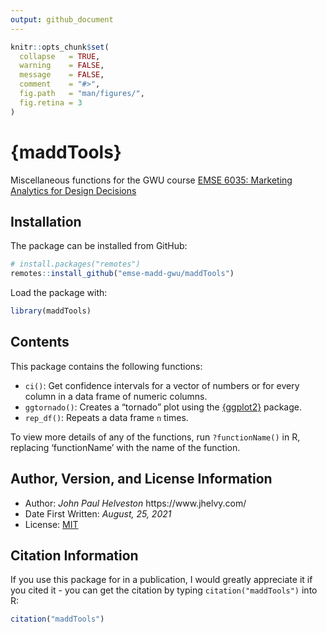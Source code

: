 ```yaml
---
output: github_document
---
```


<!-- README.md is generated from README.Rmd. Please edit that file -->

```r
knitr::opts_chunk$set(
  collapse   = TRUE,
  warning    = FALSE,
  message    = FALSE,
  comment    = "#>",
  fig.path   = "man/figures/",
  fig.retina = 3
)
```

# {maddTools}

<!-- badges: start -->

<!-- badges: end -->

Miscellaneous functions for the GWU course [EMSE 6035: Marketing Analytics for Design Decisions](https://madd.seas.gwu.edu/)

## Installation

The package can be installed from GitHub:

```r
# install.packages("remotes")
remotes::install_github("emse-madd-gwu/maddTools")
```

Load the package with:

```r
library(maddTools)
```

## Contents

This package contains the following functions:

* `ci()`: Get confidence intervals for a vector of numbers or for every column in a data frame of numeric columns.
* `ggtornado()`: Creates a "tornado" plot using the [{ggplot2}](https://ggplot2.tidyverse.org/) package.
* `rep_df()`: Repeats a data frame `n` times.

To view more details of any of the functions, run `?functionName()` in R, replacing 'functionName' with the name of the function.

## Author, Version, and License Information

- Author: *John Paul Helveston* https://www.jhelvy.com/
- Date First Written: *August, 25, 2021*
- License: [MIT](https://github.com/emse-madd-gwu/maddTools/blob/master/LICENSE.md)

## Citation Information

If you use this package for in a publication, I would greatly appreciate it if you cited it - you can get the citation by typing `citation("maddTools")` into R:

```r
citation("maddTools")
```
